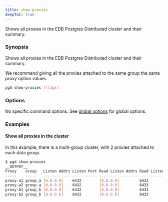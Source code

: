 ```yaml
---
title: show-proxies
deepToC: true
---
```


Shows all proxies in the EDB Postgres Distributed cluster and their summary.

### Synopsis

Shows all proxies in the EDB Postgres Distributed cluster and their summary.

We recommend giving all the proxies attached to the same group the same proxy option values.

```sh
pgd show-proxies [flags]
```

### Options

No specific command options. See [global options](../command_ref#global-options) for global options.

### Examples

#### Show all proxies in the cluster

In this example, there is a multi-group cluster, with 2 proxies attached to each data group.

```bash
$ pgd show-proxies
__OUTPUT__
Proxy    Group   Listen Addrs Listen Port Read Listen Addrs Read Listen Port
-----    -----   ------------ ----------- ----------------- ----------------
proxy-a1 group_a [0.0.0.0]    6432        [0.0.0.0]         6433
proxy-a2 group_a [0.0.0.0]    6432        [0.0.0.0]         6433
proxy-b1 group_b [0.0.0.0]    6432        [0.0.0.0]         6433
proxy-b2 group_b [0.0.0.0]    6432        [0.0.0.0]         6433
```

